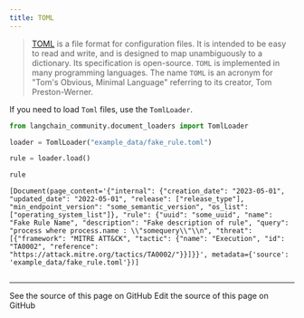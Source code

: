 ```yaml
---
title: TOML
---
```


>[TOML](https://en.wikipedia.org/wiki/TOML) is a file format for configuration files. It is intended to be easy to read and write, and is designed to map unambiguously to a dictionary. Its specification is open-source. `TOML` is implemented in many programming languages. The name `TOML` is an acronym for "Tom's Obvious, Minimal Language" referring to its creator, Tom Preston-Werner.

If you need to load `Toml` files, use the `TomlLoader`.

```python
from langchain_community.document_loaders import TomlLoader
```

```python
loader = TomlLoader("example_data/fake_rule.toml")
```

```python
rule = loader.load()
```

```python
rule
```

```output
[Document(page_content='{"internal": {"creation_date": "2023-05-01", "updated_date": "2022-05-01", "release": ["release_type"], "min_endpoint_version": "some_semantic_version", "os_list": ["operating_system_list"]}, "rule": {"uuid": "some_uuid", "name": "Fake Rule Name", "description": "Fake description of rule", "query": "process where process.name : \\"somequery\\"\\n", "threat": [{"framework": "MITRE ATT&CK", "tactic": {"name": "Execution", "id": "TA0002", "reference": "https://attack.mitre.org/tactics/TA0002/"}}]}}', metadata={'source': 'example_data/fake_rule.toml'})]
```

```python

```

---

<CardGroup cols={2}>
  <Card title="View Source" icon="eye" href="https://github.com/langchain-ai/docs/blob/main/src/oss/python/integrations/document_loaders/toml.mdx">
    See the source of this page on GitHub
  </Card>
  <Card title="Edit Source" icon="pen-to-square" href="https://github.com/langchain-ai/docs/edit/main/src/oss/python/integrations/document_loaders/toml.mdx">
    Edit the source of this page on GitHub
  </Card>
</CardGroup>
